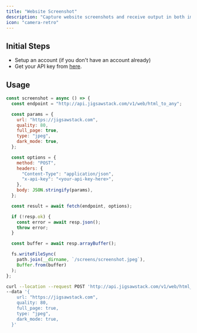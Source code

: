 ```yaml
---
title: "Website Screenshot"
description: "Capture website screenshots and receive output in both image and PDF formats using the [HTML To ANY API](https://docs.jigsawstack.com/api-reference/web/html-to-any)."
icon: "camera-retro"
---
```


## Initial Steps

- Setup an account (if you don't have an account already)
- Get your API key from [here](https://jigsawstack.com/dashboard).

## Usage

<CodeGroup>

```javascript Node.js
const screenshot = async () => {
  const endpoint = "http://api.jigsawstack.com/v1/web/html_to_any";

  const params = {
    url: "https://jigsawstack.com",
    quality: 80,
    full_page: true,
    type: "jpeg",
    dark_mode: true,
  };

  const options = {
    method: "POST",
    headers: {
      "Content-Type": "application/json",
      "x-api-key": "<your-api-key-here>",
    },
    body: JSON.stringify(params),
  };

  const result = await fetch(endpoint, options);

  if (!resp.ok) {
    const error = await resp.json();
    throw error;
  }

  const buffer = await resp.arrayBuffer();

  fs.writeFileSync(
    path.join(__dirname, `/screens/screenshot.jpeg`),
    Buffer.from(buffer)
  );
};
```

```bash cURL
curl --location --request POST 'http://api.jigsawstack.com/v1/web/html_to_any'  --header 'Content-Type: application/json' --header 'x-api-key: <your-api-key-here>' \
--data '{
    url: "https://jigsawstack.com",
    quality: 80,
    full_page: true,
    type: "jpeg",
    dark_mode: true,
  }'
```

</CodeGroup>
